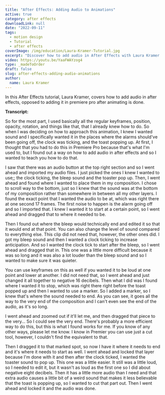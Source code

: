 ```yaml
---
title: "After Effects: Adding Audio to Animations"
active: true
category: after effects
downloadLink: null
date: "2022-09-11"
tags:
  - motion design
  - Tutorial
  - after effects
coverImage: /img/education/Laura-Kramer-Tutorial.jpg
excerpt: "Discover how to add audio in After Effects with Laura Kramer's tutorial, enhancing animations with precise sound effects placement."
video: https://youtu.be/YaaFWAYzog4
type: _madeToOrder
draft: false
slug: after-effects-adding-audio-animations
author:
  name: Laura Kramer
---
```


In this After Effects tutorial, Laura Kramer, covers how to add audio in after effects, opposed to adding it in premiere pro after animating is done.

**Transcript:**

So for the most part, I used basically all the regular keyframes, position, opacity, rotation, and things like that, that I already knew how to do. So when I was deciding on how to approach this animation, I knew I wanted sound and I specifically wanted it in the places where the alarms should've been going off, the clock was ticking, and the toast popping up. At first, I thought that you had to do this in Premiere Pro because that's what I'm used to, but I found out a way on how to add audio in after effects and so I wanted to teach you how to do that.

I saw that there was an audio button at the top right section and so I went ahead and imported my audio files. I just picked the ones I knew I wanted to use;; the clock ticking, the bleep sound and the toaster pop up. Then, I went ahead and found where I wanted to place them in my composition. I chose to scroll way to the bottom, just so I knew that the sound was at the bottom of my composition rather than somewhere in between all my other layers. I found the exact point that I wanted the audio to be at, which was right there at one second 17 frames. The first noise to happen is the alarm going off and so I imported that. I knew I wanted it to start at a certain point, so I went ahead and dragged that to where it needed to be.

Then I found out where the bleep would technically end and edited it so that it would end at that point. You can also change the level of sound compared to everything else. This clip did not need that, however, the other ones did. I got my bleep sound and then I wanted a clock ticking to increase anticipation. And so I wanted the clock tick to start after the bleep, so I went ahead and dragged that in. This one was a little more difficult because it was so long and it was also a lot louder than the bleep sound and so I wanted to make sure it was quieter.

You can use keyframes on this as well if you wanted it to be loud at one point and lower at another. I did not need that, so I went ahead and just changed it all together to negative 16 decibels. Then what I did was I found where I wanted it to stop, which was right there right before the toast popped up and then I wanted to use a marker. So I added a marker, so I knew that's where the sound needed to end. As you can see, it goes all the way to the very end of the composition and I can't even see the end of the audio, as it's so long.

I went ahead and zoomed out if it'll let me, and then dragged that piece to the very... So I could see the very end. There's probably a more efficient way to do this, but this is what I found works for me. If you know of any other ways, please let me know. I know in Premier you can use just a cut tool, however, I couldn't find the equivalent to that.

Then I dragged it to that marked spot, so now I have it where it needs to end and it's where it needs to start as well. I went ahead and locked that layer because I'm done with it and then after the clock ticked, I wanted the toaster sound to pop up. This one was a little easier. It still was a little loud, so I needed to edit it, but it wasn't as loud as the first one so I did about negative eight decibels. Then it has a little more audio than I need and that extra audio causes a little bit of a weird sound that makes it less believable that the toast is popping up, so I wanted to cut that part out. Then I went ahead and locked it and the audio was done.

